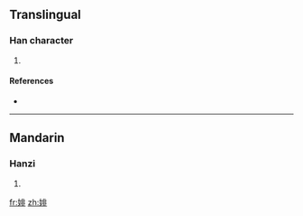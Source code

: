 ==Translingual==

===Han character===
{{Han char|rn=38|rad=女|as=08|sn=11|four=|canj=女中一卜 (VLMY)}}

# {{defn|Han|sort=女08}}

====References====
* {{Han ref|kx=0264.270|dkj=06411|dj=0531.180|hdz=21057.070|uh=5A54|ud=23124}}

----

==Mandarin==

===Hanzi===
{{cmn-hanzi|pin=[[wēi]] ([[wei1]])|wg=<sup>i</sup>}}

# {{defn|Mandarin|sort=女08}}

[[fr:婔]]
[[zh:婔]]